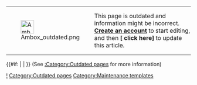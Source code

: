 {| class="widebox center" style="padding:0;"
|style="padding:0;"|[[File:Ambox outdated.png|36px|alt=|link=:Category:Outdated pages]]
|style="padding:0;"|This page is outdated and information might be incorrect.<br />'''[[Special:CreateAccount|Create an account]]''' to start editing, and then <span class="plainlinks">'''[{{fullurl:{{FULLPAGENAME}}|action=edit}} click here]'''</span> to update this article.
|}{{#if:{{{important|}}}<!--
 -->|<includeonly>[[Category:Outdated pages|!]]</includeonly><!--
 -->|<includeonly>[[Category:Outdated pages]]</includeonly>
}}<noinclude>
(See [[:Category:Outdated pages]] for more information)
[[Category:Maintenance templates]]
</noinclude>